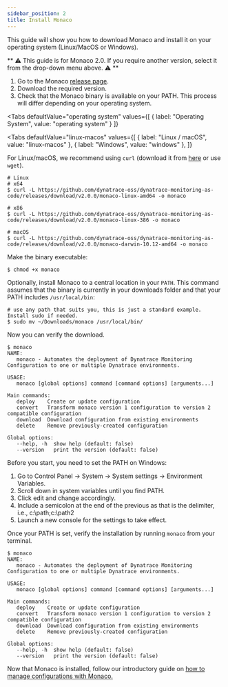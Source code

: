 ```yaml
---
sidebar_position: 2
title: Install Monaco
---
```




This guide will show you how to download Monaco and install it on your operating system (Linux/MacOS or Windows). 

** :warning: This guide is for Monaco 2.0. If you require another version, select it from the drop-down menu above. :warning: **

1.	Go to the Monaco [release page](https://github.com/dynatrace-oss/dynatrace-monitoring-as-code/releases).
2.	Download the required version.
3.	Check that the Monaco binary is available on your PATH. This process will differ depending on your operating system. 

<Tabs
  defaultValue="operating system"
  values={[
    { label: "Operating System", value: "operating system" }
  ]}
>
  <TabItem value="operating system">

<Tabs
  defaultValue="linux-macos"
  values={[
    { label: "Linux / macOS", value: "linux-macos" },
    { label: "Windows", value: "windows" },
  ]}
>
  <TabItem value="linux-macos">

For Linux/macOS, we recommend using `curl` (download it from [here](https://curl.se/) or use `wget`).

```shell
# Linux
# x64
$ curl -L https://github.com/dynatrace-oss/dynatrace-monitoring-as-code/releases/download/v2.0.0/monaco-linux-amd64 -o monaco

# x86
$ curl -L https://github.com/dynatrace-oss/dynatrace-monitoring-as-code/releases/download/v2.0.0/monaco-linux-386 -o monaco

# macOS
$ curl -L https://github.com/dynatrace-oss/dynatrace-monitoring-as-code/releases/download/v2.0.0/monaco-darwin-10.12-amd64 -o monaco
```

Make the binary executable:

```shell
$ chmod +x monaco
```

Optionally, install Monaco to a central location in your `PATH`.
This command assumes that the binary is currently in your downloads folder and that your PATH includes `/usr/local/bin`:

```shell
# use any path that suits you, this is just a standard example. Install sudo if needed.
$ sudo mv ~/Downloads/monaco /usr/local/bin/
```

Now you can verify the download.

```shell
$ monaco
NAME:
   monaco - Automates the deployment of Dynatrace Monitoring Configuration to one or multiple Dynatrace environments.

USAGE:
   monaco [global options] command [command options] [arguments...]

Main commands:
   deploy    Create or update configuration
   convert   Transform monaco version 1 configuration to version 2 compatible configuration
   download  Download configuration from existing environments
   delete    Remove previously-created configuration

Global options:
   --help, -h  show help (default: false)
   --version   print the version (default: false)
```

  </TabItem>
  <TabItem value="windows">

Before you start, you need to set the PATH on Windows: 

1.	Go to Control Panel -> System -> System settings -> Environment Variables.
2.	Scroll down in system variables until you find PATH.
3.	Click edit and change accordingly.
4.	Include a semicolon at the end of the previous as that is the delimiter, i.e., c:\path;c:\path2
5.	Launch a new console for the settings to take effect.

Once your PATH is set, verify the installation by running `monaco` from your terminal. 

```shell
$ monaco
NAME:
   monaco - Automates the deployment of Dynatrace Monitoring Configuration to one or multiple Dynatrace environments.

USAGE:
   monaco [global options] command [command options] [arguments...]

Main commands:
   deploy    Create or update configuration
   convert   Transform monaco version 1 configuration to version 2 compatible configuration
   download  Download configuration from existing environments
   delete    Remove previously-created configuration

Global options:
   --help, -h  show help (default: false)
   --version   print the version (default: false)
```

  </TabItem>
</Tabs>
  </TabItem>
</Tabs>


Now that Monaco is installed, follow our introductory guide on [how to manage configurations with Monaco.](../Guides/manage-configuration)